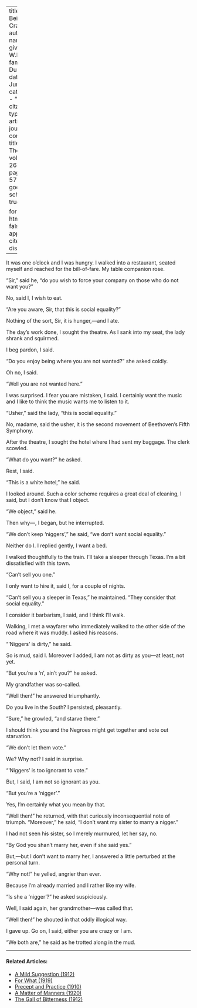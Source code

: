 
---
title: 'On Being Crazy'
author:
  - name:
      given: W.E.B.
      family: Du Bois
date: Jun. 1923
categories: 
  - ""
citation: 
  type: article-journal
  container-title: The Crisis
  volume: 26
  issue: 2
  page: 56-57
google-scholar: true

format:
  html:
    toc: false
    appendix-cite-as: display
---


It was one o'clock and I was hungry. I walked into a restaurant, seated myself and reached for the bill-of-fare. My table companion rose.

"Sir," said he, "do you wish to force your company on those who do not want you?"

No, said I, I wish to eat.

"Are you aware, Sir, that this is social equality?"

Nothing of the sort, Sir, it is hunger,---and I ate.

The day's work done, I sought the theatre. As I sank into my seat, the lady shrank and squirmed.

I beg pardon, I said.

"Do you enjoy being where you are not wanted?" she asked coldly.

Oh no, I said.

"Well you are not wanted here."

I was surprised. I fear you are mistaken, I said. I certainly want the music and I like to think the music wants me to listen to it.

"Usher," said the lady, "this is social equality."

No, madame, said the usher, it is the second movement of Beethoven's Fifth Symphony.

After the theatre, I sought the hotel where I had sent my baggage. The clerk scowled.

"What do you want?" he asked.

Rest, I said.

"This is a white hotel," he said.

I looked around. Such a color scheme requires a great deal of cleaning, I said, but I don't know that I object.

"We object," said he.

Then why---, I began, but he interrupted.

"We don't keep 'niggers'," he said, "we don't want social equality."

Neither do I. I replied gently, I want a bed.

I walked thoughtfully to the train. I'll take a sleeper through Texas. I'm a bit dissatisfied with this town.

"Can't sell you one."

I only want to hire it, said I, for a couple of nights.

"Can't sell you a sleeper in Texas," he maintained. "They consider that social equality."

I consider it barbarism, I said, and I think I'll walk.

Walking, I met a wayfarer who immediately walked to the other side of the road where it was muddy. I asked his reasons.

"'Niggers' is dirty," he said.

So is mud, said I. Moreover I added, I am not as dirty as you---at least, not yet.

"But you're a 'n', ain't you?" he asked.

My grandfather was so-called.

"Well then!" he answered triumphantly.

Do you live in the South? I persisted, pleasantly.

"Sure," he growled, "and starve there."

I should think you and the Negroes might get together and vote out starvation.

"We don't let them vote."

We? Why not? I said in surprise.

"'Niggers' is too ignorant to vote."

But, I said, I am not so ignorant as you.

"But you're a 'nigger'."

Yes, I'm certainly what you mean by that.

"Well then!" he returned, with that curiously inconsequential note of triumph. "Moreover," he said, "I don't want my sister to marry a nigger."

I had not seen his sister, so I merely murmured, let her say, no.

"By God you shan't marry her, even if she said yes."

But,---but I don't want to marry her, I answered a little perturbed at the personal turn.

"Why not!" he yelled, angrier than ever.

Because I'm already married and I rather like my wife.

"Is she a 'nigger'?" he asked suspiciously.

Well, I said again, her grandmother---was called that.

"Well then!" he shouted in that oddly illogical way.

I gave up. Go on, I said, either you are crazy or I am.

"We both are," he said as he trotted along in the mud.

<!-- Similar articles start here -->

<hr>
#### Related Articles:

* [A Mild Suggestion (1912)](/Volumes/03/03/mild_suggestion.html)
* [For What (1919)](/Volumes/17/06/for_what.html)
* [Precept and Practice (1910)](/Volumes/01/02/precept_and_practice.html)
* [A Matter of Manners (1920)](/Volumes/19/04/matter-of-manners.html)
* [The Gall of Bitterness (1912)](/Volumes/03/04/gail_of_bitterness.html)

<!-- Similar articles end here -->